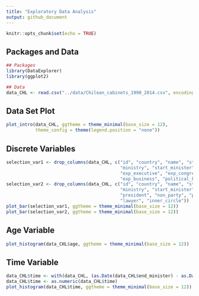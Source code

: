 ```yaml
---
title: "Exploratory Data Analysis"
output: github_document
---
```


```r
knitr::opts_chunk$set(echo = TRUE)
```

## Packages and Data

```r
## Packages
library(DataExplorer)
library(ggplot2)

## Data
data_CHL <- read.csv("../data/Chilean_cabinets_1990_2014.csv", encoding = "UTF-8")
```

## Data Set Plot

```r
plot_intro(data_CHL, ggtheme = theme_minimal(base_size = 12),
           theme_config = theme(legend.position = "none")) 
```

## Discrete Variables

```r
selection_var1 <- drop_columns(data_CHL, c("id", "country", "name", "start_president", "end_president",
                                           "ministry", "start_minister", "end_minister", "party_leader",
                                           "exp_executive", "exp_congress", "exp_ngo", "exp_thinktanks",
                                           "exp_business", "political_kinship"))
selection_var2 <- drop_columns(data_CHL, c("id", "country", "name", "start_president", "end_president",
                                           "ministry", "start_minister", "end_minister", "sex",
                                           "president", "non_party", "president_party", "economist",
                                           "lawyer", "inner_circle"))
plot_bar(selection_var1, ggtheme = theme_minimal(base_size = 12))
plot_bar(selection_var2, ggtheme = theme_minimal(base_size = 12))
```

## Age Variable

```r
plot_histogram(data_CHL$age, ggtheme = theme_minimal(base_size = 12))
```

## Time Variable

```r
data_CHL$time <- with(data_CHL, (as.Date(data_CHL$end_minister) - as.Date(data_CHL$start_minister)))
data_CHL$time <- as.numeric(data_CHL$time)
plot_histogram(data_CHL$time, ggtheme = theme_minimal(base_size = 12))
```
